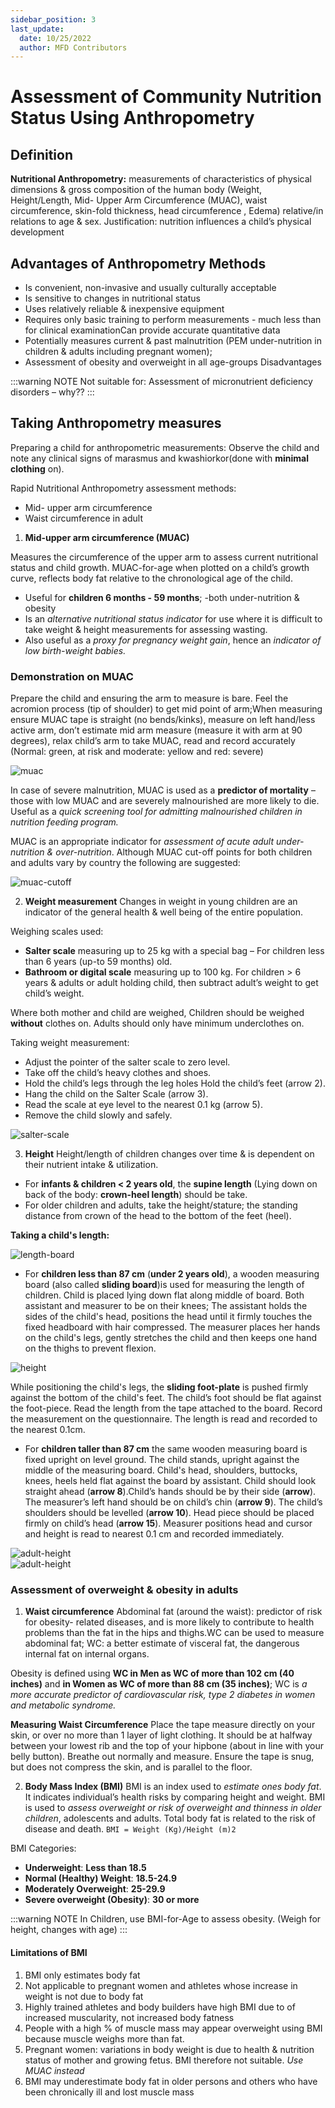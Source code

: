 ```yaml
---
sidebar_position: 3
last_update:
  date: 10/25/2022
  author: MFD Contributors
---
```


# Assessment of Community Nutrition Status Using Anthropometry

## Definition

**Nutritional Anthropometry:** measurements of characteristics of physical dimensions & gross composition of the human
body (Weight, Height/Length, Mid- Upper Arm Circumference (MUAC), waist circumference, skin-fold thickness, head circumference , Edema) relative/in relations to age & sex. Justification: nutrition influences a child’s physical development

## Advantages of Anthropometry Methods

- Is convenient, non-invasive and usually culturally acceptable
- Is sensitive to changes in nutritional status
- Uses relatively reliable & inexpensive equipment
- Requires only basic training to perform measurements - much less than for clinical
  examinationCan provide accurate quantitative data
- Potentially measures current & past malnutrition (PEM under-nutrition in children &
  adults including pregnant women);
- Assessment of obesity and overweight in all age-groups
  Disadvantages

:::warning NOTE
Not suitable for: Assessment of micronutrient deficiency disorders – why??
:::

## Taking Anthropometry measures

Preparing a child for anthropometric measurements: Observe the child and note any clinical signs of marasmus and kwashiorkor(done with **minimal clothing** on).

Rapid Nutritional Anthropometry assessment methods:

- Mid- upper arm circumference
- Waist circumference in adult

1. **Mid-upper arm circumference (MUAC)**

Measures the circumference of the upper arm to assess current nutritional status and child growth. MUAC-for-age when plotted on a child’s growth curve, reflects body fat relative to the chronological age of the child.

- Useful for **children 6 months - 59 months**; -both under-nutrition & obesity
- Is an _alternative nutritional status indicator_ for use where it is difficult to take weight & height measurements for assessing wasting.
- Also useful as a _proxy for pregnancy weight gain_, hence an _indicator of low birth-weight babies._

### Demonstration on MUAC

Prepare the child and ensuring the arm to measure is bare. Feel the acromion process (tip of shoulder) to get mid point of arm;When measuring ensure MUAC tape is straight (no bends/kinks), measure on left hand/less active arm, don’t estimate mid arm measure (measure it with arm at 90 degrees), relax child’s arm to take MUAC, read and record accurately (Normal: green, at risk and moderate: yellow and red: severe)

<div style={{ display: 'flex', justifyContent: 'center' }}>
  <img src="https://i.imgur.com/02yALc5.png" alt="muac" />
</div>

In case of severe malnutrition, MUAC is used as a **predictor of mortality** – those with low MUAC and are severely malnourished are more likely to die. Useful as a _quick screening tool for admitting malnourished children in nutrition feeding program._

MUAC is an appropriate indicator for _assessment of acute adult under-nutrition & over-nutrition_. Although MUAC cut-off points for both children and adults vary by country the following are suggested:

<div style={{ display: 'flex', justifyContent: 'center' }}>
  <img src="https://i.imgur.com/wRBwhLs.png" alt="muac-cutoff" />
</div>

2. **Weight measurement**
   Changes in weight in young children are an indicator of the general health & well being of the entire population.

Weighing scales used:

- **Salter scale** measuring up to 25 kg with a special bag – For children less than 6 years (up-to 59 months) old.
- **Bathroom or digital scale** measuring up to 100 kg. For children > 6 years & adults or adult holding
  child, then subtract adult’s weight to get child’s weight.

Where both mother and child are weighed, Children should be weighed **without** clothes on. Adults
should only have minimum underclothes on.

Taking weight measurement:

- Adjust the pointer of the salter scale to zero level.
- Take off the child’s heavy clothes and shoes.
- Hold the child’s legs through the leg holes Hold the child’s feet (arrow 2).
- Hang the child on the Salter Scale (arrow 3).
- Read the scale at eye level to the nearest 0.1 kg (arrow 5).
- Remove the child slowly and safely.

<div style={{ display: 'flex', justifyContent: 'center' }}>
  <img src="https://i.imgur.com/3srgxni.png" alt="salter-scale" />
</div>

3. **Height**
   Height/length of children changes over time & is dependent on their nutrient intake & utilization.

- For **infants & children < 2 years old**, the **supine length** (Lying down on back of the body: **crown-heel length**) should be take.
- For older children and adults, take the height/stature; the standing distance from crown of the head to the bottom of the feet (heel).

**Taking a child's length:**

<div style={{ display: 'flex', justifyContent: 'center' }}>
  <img src="https://i.imgur.com/JlEq3jd.png" alt="length-board" />
</div>

- For **children less than 87 cm** (**under 2 years old**), a wooden measuring board (also called **sliding board**)is used for measuring the length of children. Child is placed lying down flat along middle of board. Both assistant and measurer to be on their knees; The assistant holds the sides of the child's head, positions the head until it firmly touches the fixed headboard with hair compressed. The measurer places her hands on the child's legs, gently stretches the child and then keeps one hand on the thighs to prevent flexion.

<div style={{ display: 'flex', justifyContent: 'center' }}>
  <img src="https://i.imgur.com/S8KpOXi.png" alt="height" />
</div>

While positioning the child's legs, the **sliding foot-plate** is pushed firmly against the bottom of the child's feet. The child’s foot should be flat against the foot-piece. Read the length from the tape attached to the board. Record the measurement on the questionnaire. The length is read and recorded to the nearest 0.1cm.

- For **children taller than 87 cm** the same wooden measuring board is fixed upright on level ground. The child stands, upright against the middle of the measuring board. Child's head, shoulders, buttocks, knees, heels held flat against the board by assistant. Child should look straight ahead (**arrow 8**).Child’s hands should be by their side (**arrow**). The measurer’s left hand should be on child’s chin (**arrow 9**). The child’s shoulders should be levelled (**arrow 10**). Head piece should be placed firmly on child’s head (**arrow 15**). Measurer positions head and cursor and height is read to nearest 0.1 cm and recorded immediately.

<div style={{ display: 'flex', justifyContent: 'center' }}>
  <img src="https://i.imgur.com/HVaztZW.png" alt="adult-height" />
</div>

<div style={{ display: 'flex', justifyContent: 'center' }}>
  <img src="https://i.imgur.com/3FqWJdU.png" alt="adult-height" />
</div>

### Assessment of overweight & obesity in adults

1. **Waist circumference**
   Abdominal fat (around the waist): predictor of risk for obesity- related diseases, and is more likely to contribute to health problems than the fat in the hips and thighs.WC can be used to measure abdominal fat; WC: a better estimate of visceral fat, the dangerous internal fat on internal organs.

Obesity is defined using **WC in Men as WC of more than 102 cm (40 inches)** and **in Women as WC of more than 88 cm (35 inches)**; WC is _a more accurate predictor of cardiovascular risk, type 2 diabetes in women and metabolic syndrome._

**Measuring Waist Circumference**
Place the tape measure directly on your skin, or over no more than 1 layer of light clothing. It should be at halfway between your lowest rib and the top of your hipbone (about in line with your belly button). Breathe out normally and measure. Ensure the tape is snug, but does not compress the skin, and is parallel to the floor.

2. **Body Mass Index (BMI)**
   BMI is an index used to _estimate ones body fat_. It indicates individual’s health risks by comparing height and weight. BMI is used to _assess overweight or risk of overweight and thinness in older children_, adolescents and adults. Total body fat is related to the risk of disease and death.
   `BMI = Weight (Kg)/Height (m)2`

BMI Categories:

- **Underweight**: **Less than 18.5**
- **Normal (Healthy) Weight**: **18.5-24.9**
- **Moderately Overweight**: **25-29.9**
- **Severe overweight (Obesity)**: **30 or more**

:::warning NOTE
In Children, use BMI-for-Age to assess obesity. (Weigh for height, changes with age)
:::

#### Limitations of BMI

1. BMI only estimates body fat
2. Not applicable to pregnant women and athletes whose increase in weight is not due to
   body fat
3. Highly trained athletes and body builders have high BMI due to of increased muscularity, not increased body fatness
4. People with a high % of muscle mass may appear overweight using BMI because muscle weighs more than fat.
5. Pregnant women: variations in body weight is due to health & nutrition status of mother and growing fetus. BMI therefore not suitable. _Use MUAC instead_
6. BMI may underestimate body fat in older persons and others who have been chronically ill and lost muscle mass
